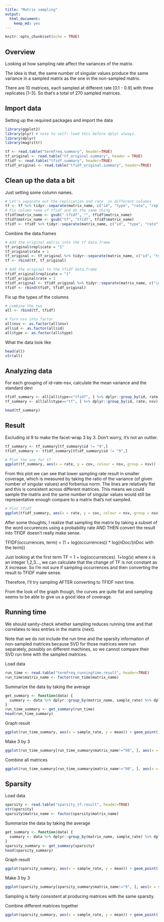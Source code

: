 ```yaml
---
title: "Matrix sampling"
output: 
  html_document:
    keep_md: yes
---
```


```r
knitr::opts_chunk$set(echo = TRUE)
```

## Overview 
Looking at how sampling rate affect the variances of the matrix. 

The idea is that, the same number of singular values produce the same variance in a sampled matrix as the one in the non-sampled matrix. 

There are 10 matrices, each sampled at different rate [0.1 - 0.9] with three replicates [1-3]. So that's a total of 270 sampled matrices. 

## Import data 
Setting up the required packages and import the data 
```r

library(ggplot2)
library(plyr) # note to self: load this before dplyr always. 
library(dplyr)
library(magrittr)
```

``` r
tf <- read.table("termfreq.summary", header=TRUE)
tf_original <- read.table("tf_original.summary", header = TRUE) 
tfidf <- read.table("tfidf.summary", header=TRUE)
tfidf_original <- read.table("tfidf_original.summary", header=TRUE)
```

## Clean up the data a bit

Just setting some column names.
```r
# Let's separate out the replication and rate  in different columns 
tf <- tf %>% tidyr::separate(matrix_name, c("id", "type", "rate", "replicate"), sep = "_") %>% readr::type_convert()
# Fix column name of tfidf and do the same thing 
tfidf$matrix_name <- gsub(".tfidf", "", tfidf$matrix_name)
tfidf$matrix_name <- gsub("tf", "tfidf", tfidf$matrix_name)
tfidf <- tfidf %>% tidyr::separate(matrix_name, c("id", "type", "rate", "replicate"), sep = "_") %>% readr::type_convert()
```

Combine the data.frames 
```r
# Add the original matrix into the tf data.frame 
tf_original$replicate = "1"
tf_original$rate = 1
tf_original <- tf_original %>% tidyr::separate(matrix_name, c("id", "type"), sep = "[.]")
tf <- rbind(tf, tf_original)

# Add the original to the tfidf data.frame 
tfidf_original$replicate = "1"
tfidf_original$rate = 1
tfidf_original <- tfidf_original %>% tidyr::separate(matrix_name, c("id", "type"), sep = "[.]")
tfidf <- rbind(tfidf, tfidf_original)

```
Fix up the types of the columns 
```r
# combine the two
all <- rbind(tf, tfidf)

# Turn nsv into factor 
all$nsv <- as.factor(all$nsv)
all$id <- as.factor(all$id)
all$type <- as.factor(all$type)
```

What the data look like
```r
head(all)
str(all)
```

## Analyzing data

For each grouping of id-rate-nsv, calculate the mean variance and the standard devi

```r
tfidf_summary <- all[all$type=="tfidf", ] %>% dplyr::group_by(id, rate, nsv) %>% dplyr::summarise_at(c("variance", "forbenius"), c("mean", "sd")) %>% dplyr::mutate(cov = variance_mean / forbenius_mean)
tf_summary <- all[all$type=="tf", ] %>% dplyr::group_by(id, rate, nsv) %>% dplyr::summarise_at(c("variance", "forbenius"), c("mean", "sd")) %>% dplyr::mutate(cov = variance_mean / forbenius_mean)
```

```r
head(tf_summary)
```

## Result

Excluding id 9 to make the facet-wrap 3 by 3. Don't worry, it's not an outlier. 
```r
tf_summary <- tf_summary[tf_summary$id != "9",]
tfidf_summary <- tfidf_summary[tfidf_summary$id != "9",]
```


```r
# Plot the one for tf 
ggplot(tf_summary, aes(x = rate, y = cov, colour = nsv, group = nsv)) + geom_point() + geom_line() + facet_wrap(~id)
```
From this plot we can see that lower sampling rate result in smaller coverage, which is measured by taking the ratio of the variance (of given number of singular values) and forbenius norm. The lines are relatively flat and this is consistent across different matrices. This means we could sample the matrix and the same number of singular values would still be representative enough compare to a matrix that's not sampled. 

```r
# Plot tfidf 
ggplot(tfidf_summary, aes(x = rate, y = cov, colour = nsv, group = nsv)) + geom_point() + geom_line() + facet_wrap(~id)
```

After some thoughts, I realize that sampling the matrix by taking a subset of the word occurences using a probability rate AND THEN convert the result into TFIDF doesn't really make sense. 

TFIDF(occurrences, term) = (1 + log(occurrences)) * log(nDoc/(nDoc with the term))

Just looking at the first term  TF = 1 + log(occurrences).  1+log(x) where x is an integer 1,2,3..., we can calculate that the change of TF is not constant as X increase.  So I'm not sure if sampling occurrences and then converting the result to TFIDF make sense.  

Therefore, I'll try sampling AFTER converting to TFIDF next time. 

From the look of the graph though, the curves are quite flat and sampling seems to be able to give us a good idea of coverage. 


## Running time

We should sanity-check whether sampling reduces running time and that correlates to less entries in the matrix (next).

Note that we do not include the run time and the sparsity information of non-sampled matrices because SVD for those matrices were run separately, possibly on different machines, so we cannot compare their SVD run time with the sampled matrices. 

Load data
```r
run_time <- read.table("termfreq_runningtime.result", header=TRUE)
run_time$matrix_name <- factor(run_time$matrix_name)
```

Summarize the data by taking the average

```r
get_summary <- function(data) {
  summary <- data %>% dplyr::group_by(matrix_name, sample_rate) %>% dplyr::summarise_at(c("run_time"), c("mean", "sd")) %>% dplyr::mutate(de = sd/sqrt(3) )
}
run_time_summary <- get_summary(run_time)
head(run_time_summary)
```

Graph result 

```r
ggplot(run_time_summary, aes(x = sample_rate, y = mean)) + geom_point() + geom_line() + geom_errorbar(aes(ymax = mean + de, ymin=mean - de), width=0.01) +  facet_wrap(~matrix_name)
```

Make 3 by 3 
```r
ggplot(run_time_summary[run_time_summary$matrix_name!="98", ], aes(x = sample_rate, y = mean)) + geom_point() + geom_line() + geom_errorbar(aes(ymax = mean + de, ymin=mean - de), width=0.01) +  facet_wrap(~matrix_name)
```

Combine all matrices

```r
ggplot(run_time_summary[run_time_summary$matrix_name!="98", ], aes(x = sample_rate, y = mean)) + geom_point() + stat_summary(fun.y = mean, geom="line", size=1.0)
```


## Sparsity 

Load data
```r
sparsity <- read.table("sparsity_tf.result", header=TRUE)
str(sparsity)
sparsity$matrix_name <- factor(sparsity$matrix_name)
```

Summarize the data by taking the average

```r
get_summary <- function(data) {
  summary <- data %>% dplyr::group_by(matrix_name, sample_rate) %>% dplyr::summarise_at(c("n_entries"), c("mean", "sd")) %>% dplyr::mutate(de = sd/sqrt(3) )
}
sparsity_summary <- get_summary(sparsity)
head(sparsity_summary)
```

Graph result 

```r
ggplot(sparsity_summary, aes(x = sample_rate, y = mean)) + geom_point() + geom_line() + geom_errorbar(aes(ymax = mean + de, ymin=mean - de), width=0.01) +  facet_wrap(~matrix_name)
```

Make 3 by 3 
```r
ggplot(sparsity_summary[sparsity_summary$matrix_name!="9", ], aes(x = sample_rate, y = mean)) + geom_point() + geom_line() + geom_errorbar(aes(ymax = mean + de, ymin=mean - de), width=0.01) +  facet_wrap(~matrix_name)
```

Sampling is fairly consistent at producing matrices with the same sparsity. 

Combine different matrices together 
```r
ggplot(sparsity_summary, aes(x = sample_rate, y = mean)) + geom_point() + geom_errorbar(aes(ymax = mean + de, ymin=mean - de), width=0.01) + stat_summary(fun.y = mean, geom="line", size=1.0)
```